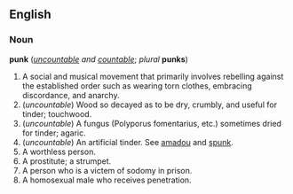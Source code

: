 ==English==
===Noun===
'''punk''' (''[[uncountable]] and [[countable]]''; ''plural'' '''punks''')

#A social and musical movement that primarily involves rebelling against the established order such as wearing torn clothes, embracing discordance, and anarchy.
#(''uncountable'') Wood so decayed as to be dry, crumbly, and useful for tinder; touchwood.
#(''uncountable'') A fungus (Polyporus fomentarius, etc.) sometimes dried for tinder; agaric.
#(''uncountable'') An artificial tinder. See [[amadou]] and [[spunk]].
#A worthless person.
#A prostitute; a strumpet.
#A person who is a victem of sodomy in prison.
#A homosexual male who receives penetration.
<!--add modern senses-->